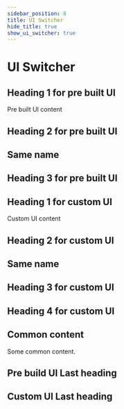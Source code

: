 ```yaml
---
sidebar_position: 8
title: UI Switcher
hide_title: true
show_ui_switcher: true
---
```


# UI Switcher


<PreBuiltOrCustomUISwitcher>
<PreBuiltUIContent>

## Heading 1 for pre built UI
Pre built UI content

## Heading 2 for pre built UI

## Same name

## Heading 3 for pre built UI

</PreBuiltUIContent>

<CustomUIContent>

## Heading 1 for custom UI
Custom UI content

## Heading 2 for custom UI

## Same name

## Heading 3 for custom UI

## Heading 4 for custom UI

</CustomUIContent>

## Common content
Some common content.

<PreBuiltUIContent>

## Pre build UI Last heading

</PreBuiltUIContent>

<CustomUIContent>

## Custom UI Last heading

</CustomUIContent>

</PreBuiltOrCustomUISwitcher>
